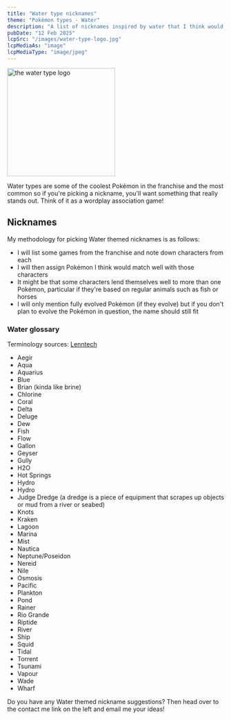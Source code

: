 ```yaml
---
title: "Water type nicknames"
theme: "Pokémon types - Water"
description: "A list of nicknames inspired by water that I think would work well with Pokémon."
pubDate: "12 Feb 2025"
lcpSrc: "/images/water-type-logo.jpg"
lcpMediaAs: "image"
lcpMediaType: "image/jpeg"
---
```


<div class="img-center">
	<img src={frontmatter.lcpSrc} alt="the water type logo" width="250" height="250"/>
</div>

Water types are some of the coolest Pokémon in the franchise and the most common so if you're picking a nickname, you'll want something that really stands out. Think of it as a wordplay association game! 

## Nicknames

My methodology for picking Water themed nicknames is as follows:

* I will list some games from the franchise and note down characters from each
* I will then assign Pokémon I think would match well with those characters
* It might be that some characters lend themselves well to more than one Pokémon, particular if they're based on regular animals such as fish or horses
* I will only mention fully evolved Pokémon (if they evolve) but if you don't plan to evolve the Pokémon in question, the name should still fit

### Water glossary

Terminology sources: [Lenntech](https://www.lenntech.com/water-glossary.htm)

* Aegir
* Aqua
* Aquarius
* Blue
* Brian (kinda like brine)
* Chlorine
* Coral
* Delta
* Deluge
* Dew
* Fish
* Flow
* Gallon
* Geyser
* Gully
* H2O
* Hot Springs
* Hydro
* Hydro
* Judge Dredge (a dredge is a piece of equipment that scrapes up objects or mud from a river or seabed)
* Knots
* Kraken
* Lagoon
* Marina
* Mist
* Nautica
* Neptune/Poseidon
* Nereid
* Nile
* Osmosis
* Pacific
* Plankton
* Pond
* Rainer
* Rio Grande
* Riptide
* River
* Ship
* Squid
* Tidal
* Torrent
* Tsunami
* Vapour
* Wade
* Wharf

Do you have any Water themed nickname suggestions? Then head over to the contact me link on the left and email me your ideas!